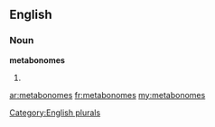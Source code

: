 ==English==

===Noun===
'''metabonomes'''

# {{plural of|[[metabonome]]}}

[[Category:English plurals]]

[[ar:metabonomes]]
[[fr:metabonomes]]
[[my:metabonomes]]